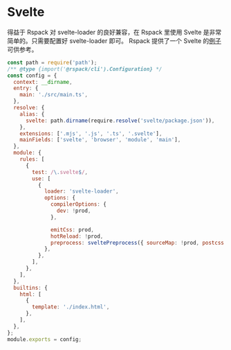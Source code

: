 # Svelte

得益于 Rspack 对 svelte-loader 的良好兼容，在 Rspack 里使用 Svelte 是非常简单的。只需要配置好 svelte-loader 即可。 Rspack 提供了一个 Svelte 的[例子](https://github.com/web-infra-dev/rspack/tree/main/examples/svelte)可供参考。

```js title="rspack.config.js"
const path = require('path');
/** @type {import('@rspack/cli').Configuration} */
const config = {
  context: __dirname,
  entry: {
    main: './src/main.ts',
  },
  resolve: {
    alias: {
      svelte: path.dirname(require.resolve('svelte/package.json')),
    },
    extensions: ['.mjs', '.js', '.ts', '.svelte'],
    mainFields: ['svelte', 'browser', 'module', 'main'],
  },
  module: {
    rules: [
      {
        test: /\.svelte$/,
        use: [
          {
            loader: 'svelte-loader',
            options: {
              compilerOptions: {
                dev: !prod,
              },

              emitCss: prod,
              hotReload: !prod,
              preprocess: sveltePreprocess({ sourceMap: !prod, postcss: true }),
            },
          },
        ],
      },
    ],
  },
  builtins: {
    html: [
      {
        template: './index.html',
      },
    ],
  },
};
module.exports = config;
```
